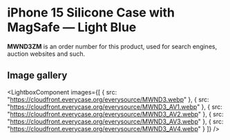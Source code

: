 
# iPhone 15 Silicone Case with MagSafe — Light Blue

<Callout type='info' emoji='👉🏻'>**MWND3ZM** is an order number for this product, used for search engines, auction websites and such.</Callout>

## Image gallery

<LightboxComponent
    images={[
      {
        src: "https://cloudfront.everycase.org/everysource/MWND3.webp"
      },
      {
        src: "https://cloudfront.everycase.org/everysource/MWND3_AV1.webp"
      },
      {
        src: "https://cloudfront.everycase.org/everysource/MWND3_AV2.webp"
      },
      {
        src: "https://cloudfront.everycase.org/everysource/MWND3_AV3.webp"
      },
      {
        src: "https://cloudfront.everycase.org/everysource/MWND3_AV4.webp"
      }
    ]}
  />
